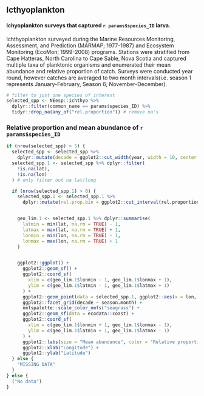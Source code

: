 
## Icthyoplankton


#### Ichyoplankton surveys  that captured `r params$species_ID` larva.
Ichthyoplankton surveyed during the Marine Resources Monitoring, Assessment, and Prediction (MARMAP; 1977-1987) and Ecosystem Monitoring (EcoMon; 1999-2008) programs.  Stations were stratified from Cape Hatteras, North Carolina to Cape Sable, Nova Scotia and captured multiple taxa of planktonic organisms and enumerated their mean abundance and relative proportion of catch. Surveys were conducted year round, however catches are averaged to two month intervals(i.e. season 1 represents January-February, Season 6; November-December). 


```r
# filter to just one species of interest
selected_spp <- NEesp::ichthyo %>%
  dplyr::filter(common_name == params$species_ID) %>%
  tidyr::drop_na(any_of("rel.proportion")) # remove na's
```


### Relative proportion and mean abundance of `r params$species_ID`


```r

if (nrow(selected_spp) > 5) {
  selected_spp <- selected_spp %>%
    dplyr::mutate(decade = ggplot2::cut_width(year, width = 10, center = 1980))
  selected_spp.1 <- selected_spp %>% dplyr::filter(
    !is.na(lat),
    !is.na(lon)
  ) # only filter out na lat/long

  if (nrow(selected_spp.1) > 0) {
    selected_spp.1 <- selected_spp.1 %>%
      dplyr::mutate(rel.prop.bin = ggplot2::cut_interval(rel.proportion, length = 25))


    geo_lim.1 <- selected_spp.1 %>% dplyr::summarise(
      latmin = min(lat, na.rm = TRUE) - 1,
      latmax = max(lat, na.rm = TRUE) + 1,
      lonmin = min(lon, na.rm = TRUE) - 1,
      lonmax = max(lon, na.rm = TRUE) + 1
    )


    ggplot2::ggplot() +
      ggplot2::geom_sf() +
      ggplot2::coord_sf(
        xlim = c(geo_lim.1$lonmin - 1, geo_lim.1$lonmax + 1),
        ylim = c(geo_lim.1$latmin - 1, geo_lim.1$latmax + 1)
      ) +
      ggplot2::geom_point(data = selected_spp.1, ggplot2::aes(x = lon, y = lat, size = (mean.abund), color = rel.prop.bin)) +
      ggplot2::facet_grid(decade ~ season.month) +
      nmfspalette::scale_color_nmfs("seagrass") +
      ggplot2::geom_sf(data = ecodata::coast) +
      ggplot2::coord_sf(
        xlim = c(geo_lim.1$lonmin + 1, geo_lim.1$lonmax - 1),
        ylim = c(geo_lim.1$latmin + 1, geo_lim.1$latmax - 1)
      ) +
      ggplot2::labs(size = "Mean abundance", color = "Relative proportion (%)") +
      ggplot2::xlab("Longitude") +
      ggplot2::ylab("Latitude")
  } else {
    "MISSING DATA"
  }
} else {
  ("No data")
}
```

